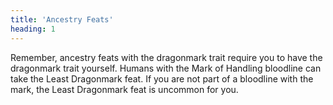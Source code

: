 ```yaml
---
title: 'Ancestry Feats'
heading: 1
---
```


Remember, ancestry feats with the dragonmark trait require you to have the dragonmark trait yourself. Humans with the Mark of Handling bloodline can take the Least Dragonmark feat. If you are not part of a bloodline with the mark, the Least Dragonmark feat is uncommon for you.
